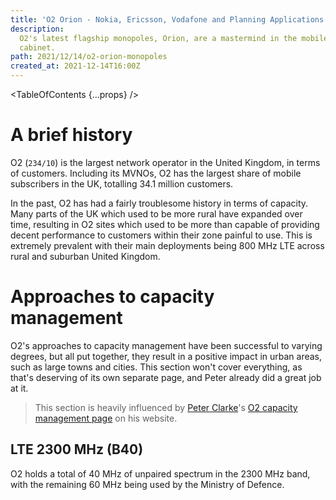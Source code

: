 ```yaml
---
title: 'O2 Orion - Nokia, Ericsson, Vodafone and Planning Applications'
description:
  O2's latest flagship monopoles, Orion, are a mastermind in the mobile networking world, cramming tonnes of bands into a single streetworks
  cabinet.
path: 2021/12/14/o2-orion-monopoles
created_at: 2021-12-14T16:00Z
---
```



<TableOfContents {...props} />

# A brief history

O2 (<Tooltip text="MCC: 234, MCC: 10"><code>234/10</code></Tooltip>) is the largest network operator in the United Kingdom, in terms of
customers. Including its <Tooltip text="Mobile virtual network operators">MVNOs</Tooltip>, O2 has the largest share of mobile subscribers in the
UK, totalling 34.1 million customers.

In the past, O2 has had a fairly troublesome history in terms of capacity. Many parts of the UK which used to be more rural have expanded over
time, resulting in O2 sites which used to be more than capable of providing decent performance to customers within their zone painful to use.
This is extremely prevalent with their main deployments being 800 MHz LTE across rural and suburban United Kingdom.

# Approaches to capacity management

O2's approaches to capacity management have been successful to varying degrees, but all put together, they result in a positive impact in urban
areas, such as large towns and cities. This section won't cover everything, as that's deserving of its own separate page, and Peter already did a
great job at it.

> This section is heavily influenced by [Peter Clarke](https://twitter.com/pedroclarke1)'s
> [O2 capacity management page](https://pedroc.co.uk/content/o2-capacity-approaches) on his website.

## LTE 2300 MHz (B40)

O2 holds a total of 40 MHz of unpaired spectrum in the 2300 MHz band, with the remaining 60 MHz being used by the Ministry of Defence.

<SpectrumMap caption="UK B40 (2300 MHz) spectrum map" data={Band40} />

<!--
- Kathrein 78211593 https://marketplace.shields-e.com/Product/Details/78211593
  - RET - tilting the antenna
    - no longer motors -- phase control
    - altering the time antennas receive the signal changes the tilt
  - https://en.wikipedia.org/wiki/Beam_tilt
- feeder tag - CAL -> calibration port
  - for beams, esp high TRx levels
- n78 5G 8TRx
  - missing 5G RRUs
- Commscope antennas, rather than typical Huawei
  - high port config
-->
